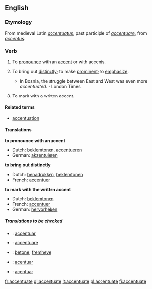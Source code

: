 ==English==

===Etymology===
From medieval Latin ''[[accentuatus]]'', past participle of ''[[accentuare]]'', from ''[[accentus]]''.

===Verb===
{{en-infl-reg-other-e|accentuat|e|}}
# {{transitive}} To [[pronounce]] with an [[accent]] or with accents.
# {{transitive}} To bring out [[distinctly]]; to make [[prominent]]; to [[emphasize]].
#* In Bosnia, the struggle between East and West was even more ''accentuated''. - London Times
# {{transitive}} To mark with a written accent.

====Related terms====
* [[accentuation]]

====Translations====
'''to pronounce with an accent'''
{{top}}
*Dutch: [[beklemtonen]], [[accentueren]]
*German: [[akzentuieren]]
{{mid}}
{{bottom}}

'''to bring out distinctly'''
{{top}}
*Dutch: [[benadrukken]], [[beklemtonen]]
*French: [[accentuer]]
{{mid}}
{{bottom}}

'''to mark with the written accent'''
{{top}}
*Dutch: [[beklemtonen]]
*French: [[accentuer]]
*German: [[hervorheben]]
{{mid}}
{{bottom}}

=====Translations to be checked=====
{{checktrans}}
*{{ttbc|Interlingua}}: [[accentuar]]
*{{ttbc|Italian}}: [[accentuare]]
*{{ttbc|Norwegian}}: [[betone]], [[fremheve]]
*{{ttbc|Portuguese}}: [[acentuar]]
*{{ttbc|Spanish}}: [[acentuar]]

[[fr:accentuate]]
[[gl:accentuate]]
[[it:accentuate]]
[[pl:accentuate]]
[[fi:accentuate]]